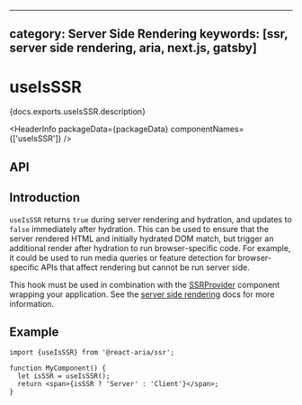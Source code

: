 <!-- Copyright 2020 Adobe. All rights reserved.
This file is licensed to you under the Apache License, Version 2.0 (the "License");
you may not use this file except in compliance with the License. You may obtain a copy
of the License at http://www.apache.org/licenses/LICENSE-2.0
Unless required by applicable law or agreed to in writing, software distributed under
the License is distributed on an "AS IS" BASIS, WITHOUT WARRANTIES OR REPRESENTATIONS
OF ANY KIND, either express or implied. See the License for the specific language
governing permissions and limitations under the License. -->



---
category: Server Side Rendering
keywords: [ssr, server side rendering, aria, next.js, gatsby]
---

# useIsSSR

<p>{docs.exports.useIsSSR.description}</p>

<HeaderInfo
  packageData={packageData}
  componentNames={['useIsSSR']} />

## API

<FunctionAPI function={docs.exports.useIsSSR} links={docs.links} />

## Introduction

`useIsSSR` returns `true` during server rendering and hydration, and updates to `false`
immediately after hydration. This can be used to ensure that the server rendered HTML
and initially hydrated DOM match, but trigger an additional render after hydration to
run browser-specific code. For example, it could be used to run media queries or feature
detection for browser-specific APIs that affect rendering but cannot be run server side.

This hook must be used in combination with the [SSRProvider](SSRProvider.html) component
wrapping your application. See the [server side rendering](ssr.html) docs for more information.

## Example

```tsx
import {useIsSSR} from '@react-aria/ssr';

function MyComponent() {
  let isSSR = useIsSSR();
  return <span>{isSSR ? 'Server' : 'Client'}</span>;
}
```
